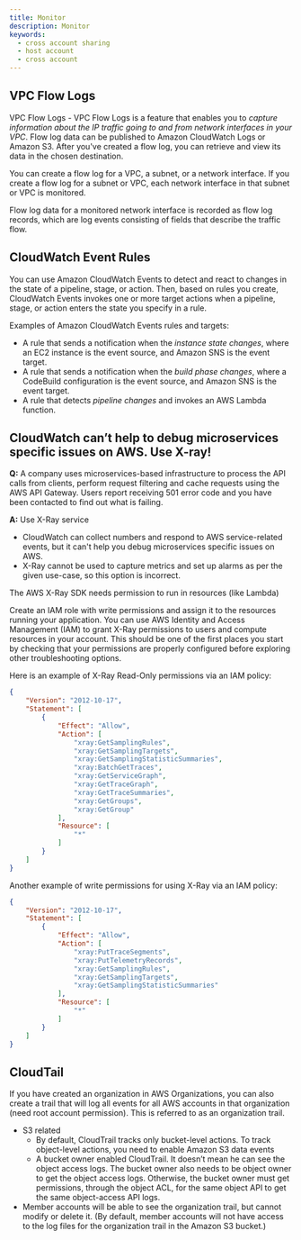```yaml
---
title: Monitor
description: Monitor
keywords:
  - cross account sharing
  - host account
  - cross account
---
```


## VPC Flow Logs

VPC Flow Logs - VPC Flow Logs is a feature that enables you to *capture information about the IP traffic going to and from network interfaces in your VPC*. Flow log data can be published to Amazon CloudWatch Logs or Amazon S3. After you've created a flow log, you can retrieve and view its data in the chosen destination.

You can create a flow log for a VPC, a subnet, or a network interface. If you create a flow log for a subnet or VPC, each network interface in that subnet or VPC is monitored.

Flow log data for a monitored network interface is recorded as flow log records, which are log events consisting of fields that describe the traffic flow.


## CloudWatch Event Rules

You can use Amazon CloudWatch Events to detect and react to changes in the state of a pipeline, stage, or action. Then, based on rules you create, CloudWatch Events invokes one or more target actions when a pipeline, stage, or action enters the state you specify in a rule. 

Examples of Amazon CloudWatch Events rules and targets:



* A rule that sends a notification when the *instance state changes*, where an EC2 instance is the event source, and Amazon SNS is the event target.
* A rule that sends a notification when the *build phase changes*, where a CodeBuild configuration is the event source, and Amazon SNS is the event target.
* A rule that detects *pipeline changes* and invokes an AWS Lambda function.


## CloudWatch can’t help to debug microservices specific issues on AWS. Use X-ray!

**Q:** A company uses microservices-based infrastructure to process the API calls from clients, perform request filtering and cache requests using the AWS API Gateway. Users report receiving 501 error code and you have been contacted to find out what is failing.

**A:** Use X-Ray service

* CloudWatch can collect numbers and respond to AWS service-related events, but it can't help you debug microservices specific issues on AWS.
* X-Ray cannot be used to capture metrics and set up alarms as per the given use-case, so this option is incorrect.

The AWS X-Ray SDK needs permission to run in resources (like Lambda)

Create an IAM role with write permissions and assign it to the resources running your application. You can use AWS Identity and Access Management (IAM) to grant X-Ray permissions to users and compute resources in your account. This should be one of the first places you start by checking that your permissions are properly configured before exploring other troubleshooting options.

Here is an example of X-Ray Read-Only permissions via an IAM policy:


```json
{
    "Version": "2012-10-17",
    "Statement": [
        {
            "Effect": "Allow",
            "Action": [
                "xray:GetSamplingRules",
                "xray:GetSamplingTargets",
                "xray:GetSamplingStatisticSummaries",
                "xray:BatchGetTraces",
                "xray:GetServiceGraph",
                "xray:GetTraceGraph",
                "xray:GetTraceSummaries",
                "xray:GetGroups",
                "xray:GetGroup"
            ],
            "Resource": [
                "*"
            ]
        }
    ]
}
```


Another example of write permissions for using X-Ray via an IAM policy:


```json
{
    "Version": "2012-10-17",
    "Statement": [
        {
            "Effect": "Allow",
            "Action": [
                "xray:PutTraceSegments",
                "xray:PutTelemetryRecords",
                "xray:GetSamplingRules",
                "xray:GetSamplingTargets",
                "xray:GetSamplingStatisticSummaries"
            ],
            "Resource": [
                "*"
            ]
        }
    ]
}
```



## CloudTail

If you have created an organization in AWS Organizations, you can also create a trail that will log all events for all AWS accounts in that organization (need root account permission). This is referred to as an organization trail.



* S3 related
    * By default, CloudTrail tracks only bucket-level actions. To track object-level actions, you need to enable Amazon S3 data events 
    * A bucket owner enabled CloudTrail. It doesn’t mean he can see the object access logs. The bucket owner also needs to be object owner to get the object access logs. Otherwise, the bucket owner must get permissions, through the object ACL, for the same object API to get the same object-access API logs.
* Member accounts will be able to see the organization trail, but cannot modify or delete it. (By default, member accounts will not have access to the log files for the organization trail in the Amazon S3 bucket.)